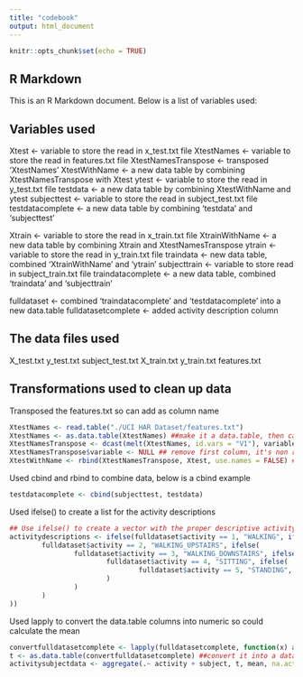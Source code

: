 ```yaml
---
title: "codebook"
output: html_document
---
```


```r
knitr::opts_chunk$set(echo = TRUE)
```

## R Markdown

This is an R Markdown document. Below is a list of variables used:

## Variables used

Xtest <- variable to store the read in x_test.txt file 
XtestNames <- variable to store the read in features.txt file
XtestNamesTranspose <- transposed 'XtestNames'
XtestWithName <- a new data table by combining XtestNamesTranspose with Xtest
ytest <- variable to store the read in y_test.txt file
testdata <- a new data table by combining XtestWithName and ytest
subjecttest <- variable to store the read in subject_test.txt file
testdatacomplete <- a new data table by combining 'testdata' and 'subjecttest'

Xtrain <- variable to store the read in x_train.txt file
XtrainWithName <- a new data table by combining Xtrain and XtestNamesTranspose
ytrain <- variable to store the read in y_train.txt file
traindata <- new data table, combined 'XtrainWithName' and 'ytrain'
subjecttrain <- variable to store read in subject_train.txt file
traindatacomplete <- a new data table, combined 'traindata' and 'subjecttrain' 

fulldataset <- combined 'traindatacomplete' and 'testdatacomplete' into a new data.table
fulldatasetcomplete <- added activity description column

## The data files used

X_test.txt
y_test.txt
subject_test.txt
X_train.txt
y_train.txt
features.txt

## Transformations used to clean up data
Transposed the features.txt so can add as column name
```r
XtestNames <- read.table("./UCI HAR Dataset/features.txt")
XtestNames <- as.data.table(XtestNames) ##make it a data.table, then can use dcast and melt to transpose it below. Otherwise there's some warning message if try to transpose a data.frame
XtestNamesTranspose <- dcast(melt(XtestNames, id.vars = "V1"), variable ~ V1) ##transpose XtestNames data.table
XtestNamesTranspose$variable <- NULL ## remove first column, it's non relevant data 
XtestWithName <- rbind(XtestNamesTranspose, Xtest, use.names = FALSE) ## combine by row the name and the test data
```

Used cbind and rbind to combine data, below is a cbind example
```r
testdatacomplete <- cbind(subjecttest, testdata)

```

Used ifelse() to create a list for the activity descriptions
```r
## Use ifelse() to create a vector with the proper descriptive activity
activitydescriptions <- ifelse(fulldataset$activity == 1, "WALKING", ifelse(
        fulldataset$activity == 2, "WALKING_UPSTAIRS", ifelse(
                fulldataset$activity == 3, "WALKING_DOWNSTAIRS", ifelse(
                        fulldataset$activity == 4, "SITTING", ifelse(
                                fulldataset$activity == 5, "STANDING", "LAYING"
                        )
                )
        )
))
```

Used lapply to convert the data.table columns into numeric so could calculate the mean
```r
convertfulldatasetcomplete <- lapply(fulldatasetcomplete, function(x) as.numeric(as.character(x))) ##make the columns numeric while retaining header
t <- as.data.table(convertfulldatasetcomplete) ##convert it into a data.table, the lapply returned a list
activitysubjectdata <- aggregate(.~ activity + subject, t, mean, na.action = na.pass) ##there are NA's, then it will throw no rows error...

```





